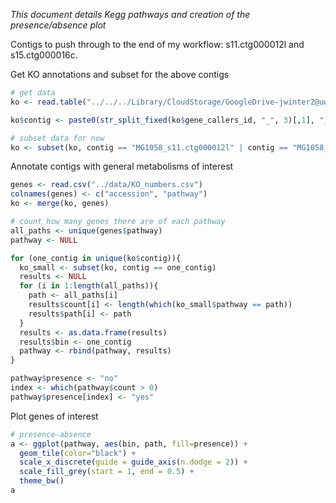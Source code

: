 *This document details Kegg pathways and creation of the presence/absence plot*

Contigs to push through to the end of my workflow: s11.ctg000012l and s15.ctg000016c.

Get KO annotations and subset for the above contigs

```r
# get data
ko <- read.table("../../../Library/CloudStorage/GoogleDrive-jwinter2@uw.edu/Shared drives/Rocap Lab/Project_ODZ_Marinimicrobia_Jordan/Annotations/1058_P1_2018_585_0.2um_assembly_plus_KO_best_only.txt", sep = "\t", header = T)

ko$contig <- paste0(str_split_fixed(ko$gene_callers_id, "_", 3)[,1], "_", str_split_fixed(ko$gene_callers_id, "_", 3)[,2])

# subset data for now
ko <- subset(ko, contig == "MG1058_s11.ctg000012l" | contig == "MG1058_s15.ctg000016c")
```

Annotate contigs with general metabolisms of interest

```r
genes <- read.csv("../data/KO_numbers.csv")
colnames(genes) <- c("accession", "pathway")
ko <- merge(ko, genes)

# count how many genes there are of each pathway
all_paths <- unique(genes$pathway)
pathway <- NULL

for (one_contig in unique(ko$contig)){
  ko_small <- subset(ko, contig == one_contig)
  results <- NULL
  for (i in 1:length(all_paths)){
    path <- all_paths[i]
    results$count[i] <- length(which(ko_small$pathway == path))
    results$path[i] <- path
  }
  results <- as.data.frame(results)
  results$bin <- one_contig
  pathway <- rbind(pathway, results)
}

pathway$presence <- "no"
index <- which(pathway$count > 0)
pathway$presence[index] <- "yes"
```

Plot genes of interest

```r
# presence-absence
a <- ggplot(pathway, aes(bin, path, fill=presence)) +
  geom_tile(color="black") +
  scale_x_discrete(guide = guide_axis(n.dodge = 2)) +
  scale_fill_grey(start = 1, end = 0.5) +
  theme_bw()
a
```

